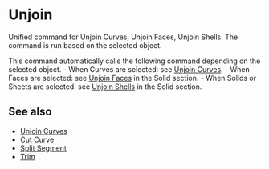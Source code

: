 
# Unjoin

<Reference shortcut="Alt + J" command="Unjoin" button="" />

Unified command for Unjoin Curves, Unjoin Faces, Unjoin Shells. The command is run based on the selected object.

This command automatically calls the following command depending on the selected object.
    - When Curves are selected: see [Unjoin Curves](./unjoin-curve).
    - When Faces are selected: see [Unjoin Faces](../solid/unjoin-faces) in the Solid section.
    - When Solids or Sheets are selected: see [Unjoin Shells](../solid/unjoin-sheets) in the Solid section.

## See also
- [Unjoin Curves](./unjoin-curve)
- [Cut Curve](./cut-curve)
- [Split Segment](./split-segment)
- [Trim](./trim)




















